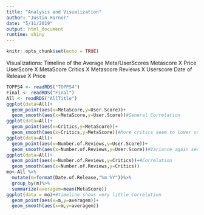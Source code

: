 ```yaml
---
title: "Analysis and Visualization"
author: "Justin Horner"
date: "5/11/2019"
output: html_document
runtime: shiny
---
```


```r
knitr::opts_chunk$set(echo = TRUE)
```
Visualizations:
Timeline of the Average Meta/UserScores
Metascore X Price
UserScore X MetaScore
Critics X Metascore
Reviews X Userscore 
Date of Release X Price

```r
TOPPS4 <- readRDS("TOPPS4")
Final <- readRDS("Final")
All <- readRDS("AllTitle")
ggplot(data=All)+
  geom_point(aes(x=MetaScore,y=User.Score))+
  geom_smooth(aes(x=MetaScore,y=User.Score))#General Correlation
ggplot(data=All)+
  geom_point(aes(x=Critics,y=MetaScore))+
  geom_smooth(aes(x=Critics,y=MetaScore))#More critics seem to lower variance of Metascore
ggplot(data=All)+
  geom_point(aes(x=Number.of.Reviews,y=User.Score))+
  geom_smooth(aes(x=Number.of.Reviews,y=User.Score))#Variance again seems to lower as more users review
ggplot(data=All)+
  geom_point(aes(x=Number.of.Reviews,y=Critics))+#Correlation
  geom_smooth(aes(x=Number.of.Reviews,y=Critics))
mo<-All %>% 
  mutate(m=format(Date.of.Release,"%m %Y"))%>%
  group_by(m)%>%
  summarize(averagem=mean(MetaScore))
ggplot(data = mo)+#timeline shows very little correlation
  geom_point(aes(x=m,y=averagem))+
  geom_smooth(aes(x=m,y=averagem))
  
```
